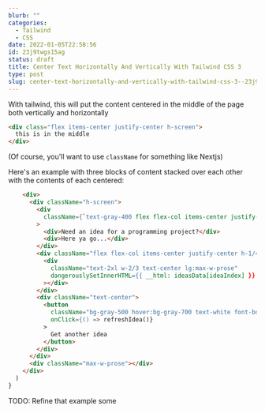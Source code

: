 ```yaml
---
blurb: ""
categories:
  - Tailwind
  - CSS
date: 2022-01-05T22:58:56
id: 23j9twgs15ag
status: draft
title: Center Text Horizontally And Vertically With Tailwind CSS 3
type: post
slug: center-text-horizontally-and-vertically-with-tailwind-css-3--23j9twgs15ag
---
```



With tailwind, this will put the content centered in the middle of the page both vertically and horizontally

```html
<div class="flex items-center justify-center h-screen">
  this is in the middle
</div>
```

(Of course, you'll want to use `className` for something like Nextjs)


Here's an example with three blocks of content stacked over each other with the contents of each centered:


```html
    <div>
      <div className="h-screen">
        <div
          className={`text-gray-400 flex flex-col items-center justify-center h-1/6`}
        >
          <div>Need an idea for a programming project?</div>
          <div>Here ya go...</div>
        </div>
        <div className="flex flex-col items-center justify-center h-1/4">
          <div
            className="text-2xl w-2/3 text-center lg:max-w-prose"
            dangerouslySetInnerHTML={{ __html: ideasData[ideaIndex] }}
          ></div>
        </div>
        <div className="text-center">
          <button
            className="bg-gray-500 hover:bg-gray-700 text-white font-bold py-2 px-4 rounded"
            onClick={() => refreshIdea()}
          >
            Get another idea
          </button>
        </div>
      </div>
      <div className="max-w-prose"></div>
    </div>
  )
}
```

TODO: Refine that example some



